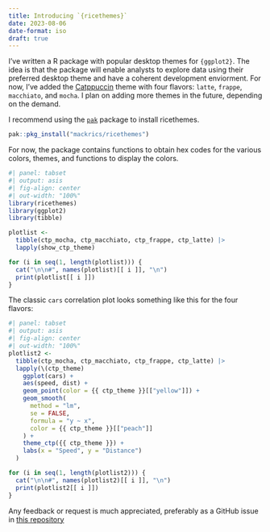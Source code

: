 ```yaml
---
title: Introducing `{ricethemes}`
date: 2023-08-06
date-format: iso
draft: true
---
```


I've written a R package with popular desktop themes for `{ggplot2}`. The idea
is that the package will enable analysts to explore data using their preferred
desktop theme and have a coherent development enviorment. For now, I've added
the [Catppuccin](https://github.com/catppuccin/catppuccin) theme with four
flavors: `latte`, `frappe`, `macchiato`, and `mocha`. I plan on adding more
themes in the future, depending on the demand.

I recommend using the [`pak`](https://pak.r-lib.org/) package to install
ricethemes.

```r
pak::pkg_install("mackrics/ricethemes")
```

For now, the package contains functions to obtain hex codes for the various colors,
themes, and functions to display the colors.

```r
#| panel: tabset
#| output: asis
#| fig-align: center
#| out-width: "100%"
library(ricethemes)
library(ggplot2)
library(tibble)

plotlist <-
  tibble(ctp_mocha, ctp_macchiato, ctp_frappe, ctp_latte) |>
  lapply(show_ctp_theme)

for (i in seq(1, length(plotlist))) {
  cat("\n\n#", names(plotlist)[[ i ]], "\n")
  print(plotlist[[ i ]])
}
```

The classic `cars` correlation plot looks something like this for the four
flavors:

```r
#| panel: tabset
#| output: asis
#| fig-align: center
#| out-width: "100%"
plotlist2 <-
  tibble(ctp_mocha, ctp_macchiato, ctp_frappe, ctp_latte) |>
  lapply(\(ctp_theme)
    ggplot(cars) +
    aes(speed, dist) +
    geom_point(color = {{ ctp_theme }}[["yellow"]]) +
    geom_smooth(
      method = "lm",
      se = FALSE,
      formula = "y ~ x",
      color = {{ ctp_theme }}[["peach"]]
    ) +
    theme_ctp({{ ctp_theme }}) +
    labs(x = "Speed", y = "Distance")
  )

for (i in seq(1, length(plotlist2))) {
  cat("\n\n#", names(plotlist2)[[ i ]], "\n")
  print(plotlist2[[ i ]])
}
```

Any feedback or request is much appreciated, preferably as a GitHub issue in
[this repository](https://github.com/Mackrics/ricethemes/issues)
